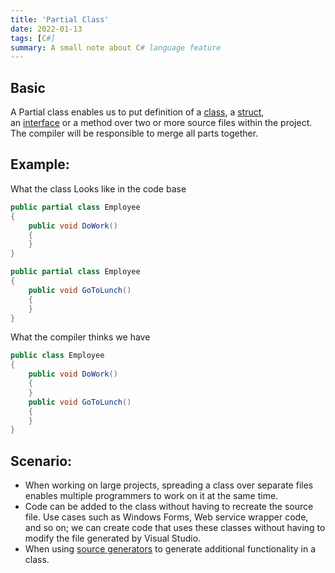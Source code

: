 ```yaml
---
title: 'Partial Class'
date: 2022-01-13
tags: [C#]
summary: A small note about C# language feature
---
```


## Basic

A Partial class enables us to put definition of a [class](https://docs.microsoft.com/en-us/dotnet/csharp/language-reference/keywords/class), a [struct](https://docs.microsoft.com/en-us/dotnet/csharp/language-reference/builtin-types/struct), an [interface](https://docs.microsoft.com/en-us/dotnet/csharp/language-reference/keywords/interface) or a method over two or more source files within the project. The compiler will be responsible to merge all parts together.

## Example:

What the class Looks like in the code base

```csharp
public partial class Employee
{
    public void DoWork()
    {
    }
}

public partial class Employee
{
    public void GoToLunch()
    {
    }
}
```

What the compiler thinks we have

```csharp
public class Employee
{
    public void DoWork()
    {
    }
    public void GoToLunch()
    {
    }
}
```

## Scenario:

- When working on large projects, spreading a class over separate files enables multiple programmers to work on it at the same time.
- Code can be added to the class without having to recreate the source file. Use cases such as Windows Forms, Web service wrapper code, and so on; we can create code that uses these classes without having to modify the file generated by Visual Studio.
- When using [source generators](https://docs.microsoft.com/en-us/dotnet/csharp/roslyn-sdk/source-generators-overview) to generate additional functionality in a class.
